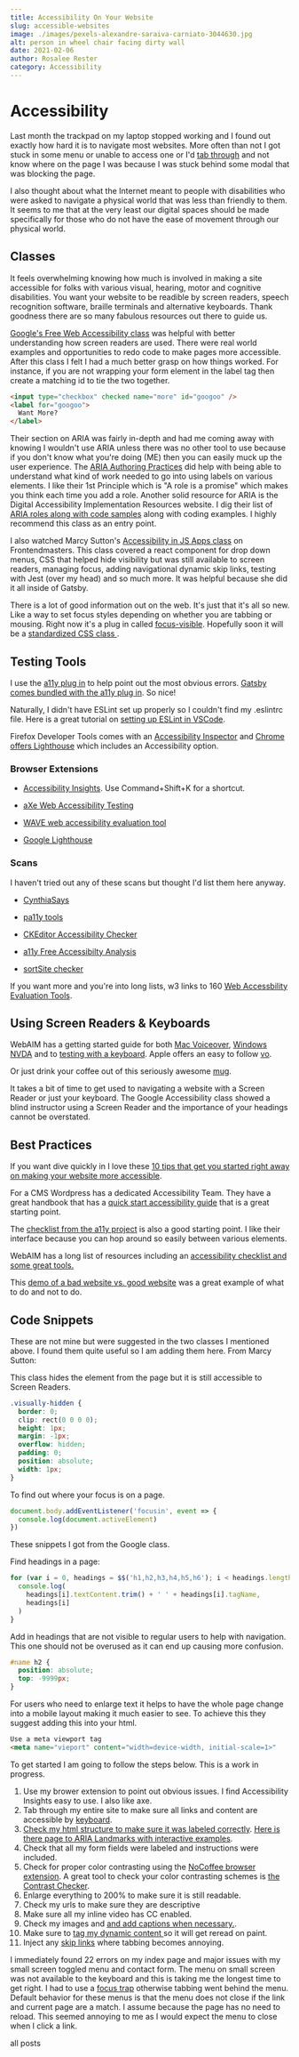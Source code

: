 ```yaml
---
title: Accessibility On Your Website
slug: accessible-websites
image: ./images/pexels-alexandre-saraiva-carniato-3044630.jpg
alt: person in wheel chair facing dirty wall
date: 2021-02-06
author: Rosalee Rester
category: Accessibility
---
```



# Accessibility

Last month the trackpad on my laptop stopped working and I found out exactly how hard it is to navigate most websites. More often than not I got stuck in some menu or unable to access one or I'd [tab through](https://www.matuzo.at/blog/testing-with-tab/) and not know where on the page I was because I was stuck behind some modal that was blocking the page.

I also thought about what the Internet meant to people with disabilities who were asked to navigate a physical world that was less than friendly to them. It seems to me that at the very least our digital spaces should be made specifically for those who do not have the ease of movement through our physical world.

## Classes

It feels overwhelming knowing how much is involved in making a site accessible for folks with various visual, hearing, motor and cognitive disabilities. You want your website to be readible by screen readers, speech recognition software, braille terminals and alternative keyboards. Thank goodness there are so many fabulous resources out there to guide us.

[Google's Free Web Accessibility class](https://www.udacity.com/course/web-accessibility--ud891) was helpful with better understanding how screen readers are used. There were real world examples and opportunities to redo code to make pages more accessible. After this class I felt I had a much better grasp on how things worked. For instance, if you are not wrapping your form element in the label tag then create a matching id to tie the two together.

```html
<input type="checkbox" checked name="more" id="googoo" />
<label for="googoo">
  Want More?
</label>
```

Their section on ARIA was fairly in-depth and had me coming away with knowing I wouldn't use ARIA unless there was no other tool to use because if you don't know what you're doing (ME) then you can easily muck up the user experience. The [ARIA Authoring Practices](https://www.w3.org/TR/wai-aria-practices-1.1/) did help with being able to understand what kind of work needed to go into using labels on various elements. I like their 1st Principle which is "A role is a promise" which makes you think each time you add a role. Another solid resource for ARIA is the Digital Accessibility Implementation Resources website. I dig their list of [ARIA roles along with code samples](http://accessibilityresources.org/m-aria/aria-role) along with coding examples. I highly recommend this class as an entry point.

I also watched Marcy Sutton's [Accessibility in JS Apps class](https://frontendmasters.com/courses/javascript-accessibility/) on Frontendmasters. This class covered a react component for drop down menus, CSS that helped hide visibility but was still available to screen readers, managing focus, adding navigational dynamic skip links, testing with Jest (over my head) and so much more. It was helpful because she did it all inside of Gatsby.

There is a lot of good information out on the web. It's just that it's all so new. Like a way to set focus styles depending on whether you are tabbing or mousing. Right now it's a plug in called [focus-visible](https://github.com/WICG/focus-visible). Hopefully soon it will be a [ standardized CSS class ](https://drafts.csswg.org/selectors-4/#the-focus-visible-pseudo).

## Testing Tools

I use the [a11y plug in](https://www.npmjs.com/package/eslint-plugin-jsx-a11y) to help point out the most obvious errors. [Gatsby comes bundled with the a11y plug in](https://www.gatsbyjs.com/docs/conceptual/making-your-site-accessible/). So nice!

Naturally, I didn't have ESLint set up properly so I couldn't find my .eslintrc file. Here is a great tutorial on [setting up ESLint in VSCode](https://www.digitalocean.com/community/tutorials/linting-and-formatting-with-eslint-in-vs-code).

Firefox Developer Tools comes with an [Accessibility Inspector](https://developer.mozilla.org/en-US/docs/Tools/Accessibility_inspector) and [Chrome offers Lighthouse](https://developers.google.com/web/tools/chrome-devtools/accessibility/reference) which includes an Accessibility option.

### Browser Extensions

- [Accessibility Insights](https://chrome.google.com/webstore/detail/accessibility-insights-fo/pbjjkligggfmakdaogkfomddhfmpjeni?hl=en). Use Command+Shift+K for a shortcut.

- [aXe Web Accessibility Testing](https://chrome.google.com/webstore/detail/axe-web-accessibility-tes/lhdoppojpmngadmnindnejefpokejbdd)

- [WAVE web accessibility evaluation tool](https://wave.webaim.org/extension/)

- [Google Lighthouse ](https://chrome.google.com/webstore/detail/lighthouse/blipmdconlkpinefehnmjammfjpmpbjk)

### Scans

I haven't tried out any of these scans but thought I'd list them here anyway.

- [CynthiaSays](http://www.cynthiasays.com/)

- [pa11y tools](https://pa11y.org/)

- [CKEditor Accessibility Checker](https://ckeditor.com/ckeditor-4/accessibility-checker/)

- [a11y Free Accessibilty Analysis](https://www.boia.org/w3c-tools-services-a11y)

- [sortSite checker](https://www.powermapper.com/products/sortsite/)

If you want more and you're into long lists, w3 links to 160 [Web Accessbility Evaluation Tools](https://www.w3.org/WAI/ER/tools/).

## Using Screen Readers & Keyboards

WebAIM has a getting started guide for both [Mac Voiceover](https://webaim.org/articles/voiceover/), [Windows NVDA](https://webaim.org/articles/nvda/) and to [testing with a keyboard](https://webaim.org/techniques/keyboard/). Apple offers an easy to follow [vo](https://www.apple.com/voiceover/info/guide/_1124.html).

Or just drink your coffee out of this seriously awesome [mug](https://scottvinkle.me/products/voiceover-screen-reader-cheat-sheet-mug).

It takes a bit of time to get used to navigating a website with a Screen Reader or just your keyboard. The Google Accessibility class showed a blind instructor using a Screen Reader and the importance of your headings cannot be overstated.

## Best Practices

If you want dive quickly in I love these [10 tips that get you started right away on making your website more accessible](https://www.webfx.com/blog/web-design/10-simple-web-accessibility-tips-you-can-do-today/).

For a CMS Wordpress has a dedicated Accessibility Team. They have a great handbook that has a [quick start accessibility guide](https://make.wordpress.org/accessibility/handbook/best-practices/quick-start-guide/) that is a great starting point.

The [checklist from the a11y project](https://www.a11yproject.com/checklist/) is also a good starting point. I like their interface because you can hop around so easily between various elements.

WebAIM has a long list of resources including an [accessibility checklist and some great tools.](https://webaim.org/resources/)

This [demo of a bad website vs. good website](https://www.w3.org/WAI/demos/bad/Overview.html) was a great example of what to do and not to do.

<!-- Skip Links



css prefers-reduced-motion CSS
@media (prefers-reduced-motion: reduce){
.animation{
animation: none;
transition:.001ms;
}}
So, to ensure the AT can access the <title> and <desc>:
Add the appropriate ID’s to the <title> and <desc>:

<title id="uniqueTitleID">The title of the SVG</title>
<desc id="uniqueDescID">A longer, more complete description for complex graphics.</desc>
On the <svg> tag, add:
aria-labelledby="uniqueTitleID uniqueDescID" (use the title and desc ID’s) – both title and description are included in aria-labelledby because it has better screen-reader support than aria-describedby (see tip #4)
One more thing:
On the <svg> tag, add:
role="img" (so that the SVG is not traversed by browsers that map the SVG to the group role)

SVG:
Viewport: X, Y, Width, Height

<svg xmlns=http://www.w3.org/2000/svg role="img" aria-labelledby="title  desc">
   <title id="title">Circle</title>
   <desc id="desc">Large red circle with a black border</desc>
   <circle role="presentation" cy="60" r="55" stroke="black" stroke-width="2"
   fill="red" />
</svg> -->

## Code Snippets

These are not mine but were suggested in the two classes I mentioned above. I found them quite useful so I am adding them here. From Marcy Sutton:

This class hides the element from the page but it is still accessible to Screen Readers.

```css
.visually-hidden {
  border: 0;
  clip: rect(0 0 0 0);
  height: 1px;
  margin: -1px;
  overflow: hidden;
  padding: 0;
  position: absolute;
  width: 1px;
}
```

To find out where your focus is on a page.

```javascript
document.body.addEventListener('focusin', event => {
  console.log(document.activeElement)
})
```

These snippets I got from the Google class.

Find headings in a page:

```javascript
for (var i = 0, headings = $$('h1,h2,h3,h4,h5,h6'); i < headings.length; i++) {
  console.log(
    headings[i].textContent.trim() + ' ' + headings[i].tagName,
    headings[i]
  )
}
```

Add in headings that are not visible to regular users to help with navigation. This one should not be overused as it can end up causing more confusion.

```css
#name h2 {
  position: absolute;
  top: -9999px;
}
```

For users who need to enlarge text it helps to have the whole page change into a mobile layout making it much easier to see. To achieve this they suggest adding this into your html.

```html
Use a meta viewport tag
<meta name="vieport" content="width=device-width, initial-scale=1>"
```

To get started I am going to follow the steps below. This is a work in progress.

1. Use my brower extension to point out obvious issues. I find Accessibility Insights easy to use. I also like axe.
2. Tab through my entire site to make sure all links and content are accessible by [keyboard](https://webaim.org/techniques/keyboard/).
3. [Check my html structure to make sure it was labeled correctly](https://www.w3schools.com/html/html5_semantic_elements.asp). [Here is there page to ARIA Landmarks with interactive examples](https://www.w3.org/TR/wai-aria-practices/examples/landmarks/index.html).
4. Check that all my form fields were labeled and instructions were included.
5. Check for proper color contrasting using the [NoCoffee browser extension](https://chrome.google.com/webstore/detail/nocoffee/jjeeggmbnhckmgdhmgdckeigabjfbddl?hl=en-US). A great tool to check your color contrasting schemes is [the Contrast Checker](https://contrastchecker.com/).
6. Enlarge everything to 200% to make sure it is still readable.
7. Check my urls to make sure they are descriptive
8. Make sure all my inline video has CC enabled.
9. Check my images and [ and add captions when necessary.](https://www.w3.org/TR/2012/NOTE-WCAG20-TECHS-20120103/C7).
10. Make sure to [tag my dynamic content ](https://accessibility.oit.ncsu.edu/it-accessibility-at-nc-state/developers/accessibility-handbook/aria-landmarks/) so it will get reread on paint.
11. Inject any [skip links](https://webaim.org/techniques/skipnav/#focus) where tabbing becomes annoying.

I immediately found 22 errors on my index page and major issues with my small screen toggled menu and contact form. The menu on small screen was not available to the keyboard and this is taking me the longest time to get right.
I had to use a [focus trap](https://www.npmjs.com/package/focus-trap-react) otherwise tabbing went behind the menu. Default behavior for these menus is that the menu does not close if the link and current page are a match. I assume because the page has no need to reload. This seemed annoying to me as I would expect the menu to close when I click a link.

<Link to="/posts" className="btn center-btn">
  all posts
</Link>
